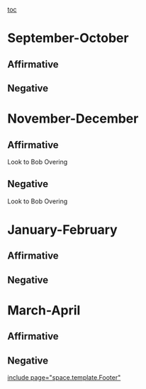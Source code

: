 [[toc]]
=September-October= 
==Affirmative== 
==Negative== 

=November-December= 
==Affirmative== 
Look to Bob Overing
==Negative== 
Look to Bob Overing

=January-February= 
==Affirmative== 
==Negative== 

=March-April= 
==Affirmative== 
==Negative== 

[[include page="space.template.Footer"]]